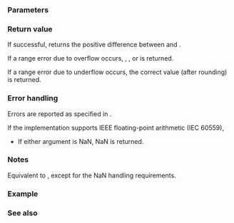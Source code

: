 {{cpp/title|fdim|fdimf|fdiml}}
{{cpp/numeric/math/navbar}}
{{cpp/numeric/math/declarations
|family=fdim
|param1=x
|param2=y
|constexpr_since=23
|desc=Returns the positive difference between {{c|x}} and {{c|y}}, that is, if {{c|x &gt; y}}, returns {{c|x - y}}, otherwise (i.e. if {{c|1=x &lt;= y}}) returns {{c|+0}}.
}}

===Parameters===
{{par begin}}
{{par|x, y|floating-point or integer values}}
{{par end}}

===Return value===
If successful, returns the positive difference between {{c|x}} and {{c|y}}.

If a range error due to overflow occurs, {{lc|HUGE_VAL|+HUGE_VAL}}, {{tt|+HUGE_VALF}}, or {{tt|+HUGE_VALL}} is returned.

If a range error due to underflow occurs, the correct value (after rounding) is returned.

===Error handling===
Errors are reported as specified in {{lc|math_errhandling}}.

If the implementation supports IEEE floating-point arithmetic (IEC 60559),
* If either argument is NaN, NaN is returned.

===Notes===
Equivalent to {{c|std::fmax(x - y, 0)}}, except for the NaN handling requirements.

{{cpp/numeric/math/additional overload note|fdim}}

===Example===
{{example
|code=
#include &lt;cerrno&gt;
#include &lt;cfenv&gt;
#include &lt;cmath&gt;
#include &lt;cstring&gt;
#include &lt;iostream&gt;

#ifndef __GNUC__
#pragma STDC FENV_ACCESS ON
#endif

int main()
{
    std::cout &lt;&lt; "fdim(4, 1) = " &lt;&lt; std::fdim(4, 1) &lt;&lt; '\n'
              &lt;&lt; "fdim(1, 4) = " &lt;&lt; std::fdim(1, 4) &lt;&lt; '\n'
              &lt;&lt; "fdim(4,-1) = " &lt;&lt; std::fdim(4, -1) &lt;&lt; '\n'
              &lt;&lt; "fdim(1,-4) = " &lt;&lt; std::fdim(1, -4) &lt;&lt; '\n';
    
    // error handling 
    errno = 0;
    std::feclearexcept(FE_ALL_EXCEPT);
    
    std::cout &lt;&lt; "fdim(1e308, -1e308) = " &lt;&lt; std::fdim(1e308, -1e308) &lt;&lt; '\n';
    
    if (errno == ERANGE)
        std::cout &lt;&lt; "    errno == ERANGE: " &lt;&lt; std::strerror(errno) &lt;&lt; '\n';
    if (std::fetestexcept(FE_OVERFLOW))
        std::cout &lt;&lt; "    FE_OVERFLOW raised\n";
}
|output=
fdim(4, 1) = 3
fdim(1, 4) = 0
fdim(4,-1) = 5
fdim(1,-4) = 5
fdim(1e308, -1e308) = inf
    errno == ERANGE: Numerical result out of range
    FE_OVERFLOW raised
}}

===See also===
{{dsc begin}}
{{dsc inc|cpp/numeric/math/dsc abs}}
{{dsc inc|cpp/numeric/math/dsc fmax}}
{{dsc see c|c/numeric/math/fdim}}
{{dsc end}}

{{langlinks|de|es|fr|it|ja|pt|ru|zh}}